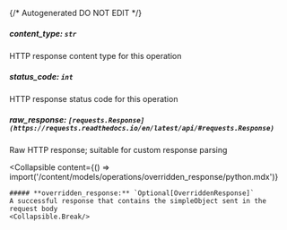 {/* Autogenerated DO NOT EDIT  */}

##### **content_type:** `str`
HTTP response content type for this operation

##### **status_code:** `int`
HTTP response status code for this operation

##### **raw_response:** `[requests.Response](https://requests.readthedocs.io/en/latest/api/#requests.Response)`
Raw HTTP response; suitable for custom response parsing

<Collapsible
    content={() => import('/content/models/operations/overridden_response/python.mdx')}
>
    ##### **overridden_response:** `Optional[OverriddenResponse]`
    A successful response that contains the simpleObject sent in the request body
    <Collapsible.Break/>
</Collapsible>

